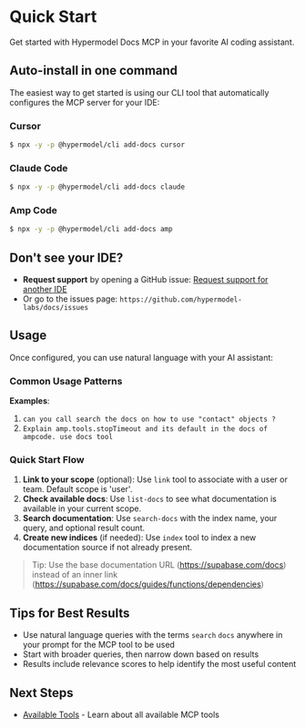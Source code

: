 # Quick Start

Get started with Hypermodel Docs MCP in your favorite AI coding assistant.

## Auto-install in one command

The easiest way to get started is using our CLI tool that automatically configures the MCP server for your IDE:

### Cursor

```sh
$ npx -y -p @hypermodel/cli add-docs cursor
```

### Claude Code

```sh
$ npx -y -p @hypermodel/cli add-docs claude
```

### Amp Code

```sh
$ npx -y -p @hypermodel/cli add-docs amp
```


## Don't see your IDE?

- **Request support** by opening a GitHub issue: [Request support for another IDE](https://github.com/hypermodel-labs/docs/issues/new?title=Support%20for%20IDE:%20Your%20IDE%20Name&body=Please%20add%20support%20for%20%60Your%20IDE%20Name%60.%0A%0AHelpful%20details%20to%20include:%0A-%20IDE%20version:%20%0A-%20OS:%20%0A-%20Relevant%20links%20or%20docs:%20)
- Or go to the issues page: `https://github.com/hypermodel-labs/docs/issues`

## Usage

Once configured, you can use natural language with your AI assistant:

### Common Usage Patterns

**Examples**:

1. `can you call search the docs on how to use "contact" objects ?`
2. `Explain amp.tools.stopTimeout and its default in the docs of ampcode. use docs tool`

### Quick Start Flow

1. **Link to your scope** (optional): Use `link` tool to associate with a user or team. Default scope is 'user'.
2. **Check available docs**: Use `list-docs` to see what documentation is available in your current scope.
3. **Search documentation**: Use `search-docs` with the index name, your query, and optional result count.
4. **Create new indices** (if needed): Use `index` tool to index a new documentation source if not already present.

> Tip: Use the base documentation URL (https://supabase.com/docs) instead of an inner link (https://supabase.com/docs/guides/functions/dependencies)

## Tips for Best Results

- Use natural language queries with the terms `search` `docs` anywhere in your prompt for the MCP tool to be used
- Start with broader queries, then narrow down based on results
- Results include relevance scores to help identify the most useful content

## Next Steps

- [Available Tools](./tools) - Learn about all available MCP tools